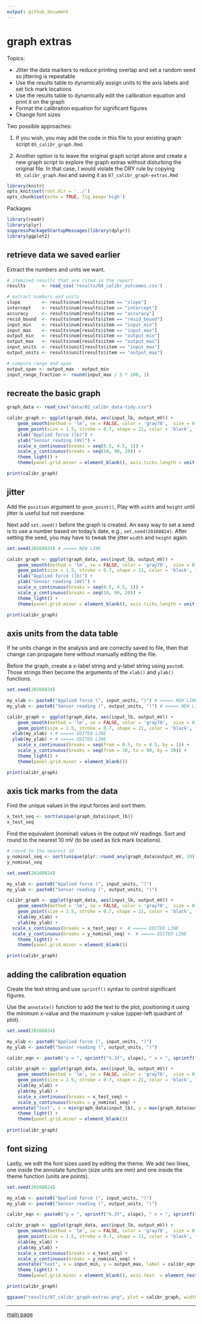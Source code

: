 ```yaml
---
output: github_document
--- 
```


# graph extras 

Topics: 

- Jitter the data markers to reduce printing overlap and set a random seed so jittering is repeatable 
- Use the results table to dynamically assign units to the axis labels and set  tick mark locations
- Use the results table to dynamically edit the calibration equation and print it on the graph
- Format the calibration equation for significant figures
- Change font sizes

Two possible approaches: 

1. If you wish, you may add the code in this file to your existing graph script `05_calibr_graph.Rmd`.  

2. Another option is to leave the original graph script alone and create a new graph script to explore the graph extras without disturbing the original file. In that case, I would violate the DRY rule by copying  `05_calibr_graph.Rmd` and saving it as  `07_calibr_graph-extras.Rmd`

```r
library(knitr)
opts_knit$set(root.dir = '../')
opts_chunk$set(echo = TRUE, fig.keep='high')
```

Packages

```r
library(readr)
library(plyr)
suppressPackageStartupMessages(library(dplyr))
library(ggplot2)
```





## retrieve data we saved earlier

Extract the numbers and units we want. 

```r
# itemized results that are cited in the report 
results      <- read_csv('results/04_calibr_outcomes.csv')

# extract numbers and units
slope        <- results$num[results$item == "slope"]
intercept    <- results$num[results$item == "intercept"]
accuracy     <- results$num[results$item == "accuracy"]
resid_bound  <- results$num[results$item == "resid_bound"]
input_min    <- results$num[results$item == "input_min"]
input_max    <- results$num[results$item == "input_max"]
output_min   <- results$num[results$item == "output_min"]
output_max   <- results$num[results$item == "output_max"]
input_units  <- results$unit[results$item == "input_max"]
output_units <- results$unit[results$item == "output_max"]

# compute range and span
output_span <- output_max - output_min
input_range_fraction <- round(input_max / 5 * 100, 1)
```


## recreate the basic graph 

```r
graph_data <- read_csv("data/02_calibr_data-tidy.csv")

calibr_graph <- ggplot(graph_data, aes(input_lb, output_mV)) +
    geom_smooth(method = 'lm', se = FALSE, color = 'gray70',  size = 0.5) + 
    geom_point(size = 1.5, stroke = 0.7, shape = 21, color = 'black', fill= 'gray70') +
    xlab("Applied force (lb)") + 
    ylab("Sensor reading (mV)") +
    scale_x_continuous(breaks = seq(0.5, 4.5, 1)) +
    scale_y_continuous(breaks = seq(10, 90, 20)) +
    theme_light() +
    theme(panel.grid.minor = element_blank(), axis.ticks.length = unit(2, "mm"))

print(calibr_graph)
```

## jitter

Add the `position` argument to `geom_point()`, Play with `width` and `height` until jitter is useful but not overdone. 

Next add `set.seed()` before the graph is created. An easy way to set a seed is to use a number based on today's date, e.g., `set.seed(20160824)`. After setting the seed, you may have to tweak the jitter `width` and `height` again. 

```r
set.seed(20160824) # ===== NEW LINE

calibr_graph <- ggplot(graph_data, aes(input_lb, output_mV)) +
    geom_smooth(method = 'lm', se = FALSE, color = 'gray70',  size = 0.5) + 
    geom_point(size = 1.5, stroke = 0.7, shape = 21, color = 'black', fill= 'gray70', position = position_jitter(width = 0.08, height = 0)) + # ===== ADD POSITION ARGUMENT
    xlab("Applied force (lb)") + 
    ylab("Sensor reading (mV)") +
    scale_x_continuous(breaks = seq(0.5, 4.5, 1)) +
    scale_y_continuous(breaks = seq(10, 90, 20)) +
    theme_light() +
    theme(panel.grid.minor = element_blank(), axis.ticks.length = unit(2, "mm"))

print(calibr_graph)
```

## axis units from the data table

If he units change in the analysis and are correctly saved to file, then that change can propagate here without manually editing the file. 

Before the graph, create a x-label string and y-label string using `paste0`. Those strings then become the arguments of the `xlab()` and `ylab()` functions. 

```r
set.seed(20160824)

my_xlab <- paste0("Applied force (", input_units, ")") # ===== NEW LINE
my_ylab <- paste0("Sensor reading (", output_units, ")") # ===== NEW LINE

calibr_graph <- ggplot(graph_data, aes(input_lb, output_mV)) +
    geom_smooth(method = 'lm', se = FALSE, color = 'gray70',  size = 0.5) + 
    geom_point(size = 1.5, stroke = 0.7, shape = 21, color = 'black', fill= 'gray70', position = position_jitter(width = 0.08, height = 0)) + 
  xlab(my_xlab) + # ===== EDITED LINE
  ylab(my_ylab) + # ===== EDITED LINE
	scale_x_continuous(breaks = seq(from = 0.5, to = 4.5, by = 1)) +
	scale_y_continuous(breaks = seq(from = 10, to = 90, by = 20)) +
	theme_light() +
	theme(panel.grid.minor = element_blank())

print(calibr_graph)
```

## axis tick marks from the data

Find the unique values in the input forces and sort them. 

```r
x_test_seq <- sort(unique(graph_data$input_lb))
x_test_seq
```

Find the equivalent (nominal) values in the output mV readings. Sort and round to the nearest 10 mV (to be used as tick mark locations). 

```r
# round to the nearest 10
y_nominal_seq <- sort(unique(plyr::round_any(graph_data$output_mV, 10)))
y_nominal_seq
```

```r
set.seed(20160824)

my_xlab <- paste0("Applied force (", input_units, ")")
my_ylab <- paste0("Sensor reading (", output_units, ")")

calibr_graph <- ggplot(graph_data, aes(input_lb, output_mV)) +
    geom_smooth(method = 'lm', se = FALSE, color = 'gray70',  size = 0.5) + 
    geom_point(size = 1.5, stroke = 0.7, shape = 21, color = 'black', fill= 'gray70', position = position_jitter(width = 0.08, height = 0)) + 
	xlab(my_xlab) + 
	ylab(my_ylab) +
  scale_x_continuous(breaks = x_test_seq) +  # ===== EDITED LINE
  scale_y_continuous(breaks = y_nominal_seq) +  # ===== EDITED LINE
	theme_light() +
	theme(panel.grid.minor = element_blank())

print(calibr_graph)
```


## adding the calibration equation

Create the text string and use `sprintf()` syntax to control significant figures.

Use the `annotate()` function to add the text to the plot, positioning it using the minimum x-value and the maximum y-value (upper-left quadrant of plot).  

```r
set.seed(20160824)

my_xlab <- paste0("Applied force (", input_units, ")")
my_ylab <- paste0("Sensor reading (", output_units, ")")

calibr_eqn <- paste0("y = ", sprintf("%.3f", slope), " x + ", sprintf("%.3f", intercept)) # ===== NEW LINE

calibr_graph <- ggplot(graph_data, aes(input_lb, output_mV)) +
    geom_smooth(method = 'lm', se = FALSE, color = 'gray70',  size = 0.5) + 
    geom_point(size = 1.5, stroke = 0.7, shape = 21, color = 'black', fill= 'gray70', position = position_jitter(width = 0.08, height = 0)) + 
	xlab(my_xlab) + 
	ylab(my_ylab) +
	scale_x_continuous(breaks = x_test_seq) +
	scale_y_continuous(breaks = y_nominal_seq) +
  annotate("text", x = min(graph_data$input_lb), y = max(graph_data$output_mV), label = calibr_eqn, family = "serif", fontface = "italic", hjust = "left", vjust = "top") +  # ===== NEW LINE
	theme_light() +
	theme(panel.grid.minor = element_blank())
		
print(calibr_graph)
```

## font sizing

Lastly, we edit the font sizes used by editing the theme. We add two lines, one inside the annotate function (size units are mm) and one inside the theme function (units are points). 

```r
set.seed(20160824)

my_xlab <- paste0("Applied force (", input_units, ")")
my_ylab <- paste0("Sensor reading (", output_units, ")")

calibr_eqn <- paste0("y = ", sprintf("%.3f", slope), " x + ", sprintf("%.3f", intercept)) 

calibr_graph <- ggplot(graph_data, aes(input_lb, output_mV)) +
    geom_smooth(method = 'lm', se = FALSE, color = 'gray70',  size = 0.5) + 
    geom_point(size = 1.5, stroke = 0.7, shape = 21, color = 'black', fill= 'gray70', position = position_jitter(width = 0.08, height = 0)) + 
	xlab(my_xlab) + 
	ylab(my_ylab) +
	scale_x_continuous(breaks = x_test_seq) +
	scale_y_continuous(breaks = y_nominal_seq) +
	annotate("text", x = input_min, y = output_max, label = calibr_eqn, family = "serif", fontface = "italic", hjust = "left", vjust = "top", size = 11/2.85) + # ===== ADD SIZE ARGUMENTS in mm (convert using 2.85 pt/mm)
	theme_light() +
	theme(panel.grid.minor = element_blank(), axis.text  = element_text(size = 10), axis.title = element_text(size = 10)) # ===== ADD SIZE ARGUMENTS in points

print(calibr_graph)

ggsave("results/07_calibr_graph-extras.png", plot = calibr_graph, width = 6, height = 4, units = "in", dpi = 300)
```



---

[main page](../README.md)  

